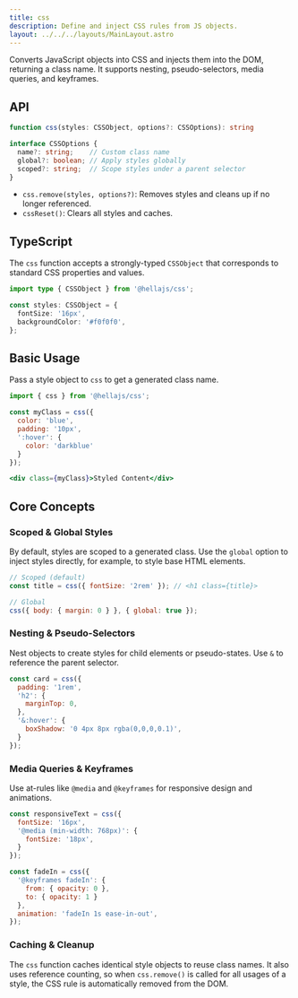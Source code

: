 ```yaml
---
title: css
description: Define and inject CSS rules from JS objects.
layout: ../../../layouts/MainLayout.astro
---
```


Converts JavaScript objects into CSS and injects them into the DOM, returning a class name. It supports nesting, pseudo-selectors, media queries, and keyframes.

## API

```typescript
function css(styles: CSSObject, options?: CSSOptions): string

interface CSSOptions {
  name?: string;    // Custom class name
  global?: boolean; // Apply styles globally
  scoped?: string;  // Scope styles under a parent selector
}
```
- `css.remove(styles, options?)`: Removes styles and cleans up if no longer referenced.
- `cssReset()`: Clears all styles and caches.

## TypeScript

The `css` function accepts a strongly-typed `CSSObject` that corresponds to standard CSS properties and values.

```typescript
import type { CSSObject } from '@hellajs/css';

const styles: CSSObject = {
  fontSize: '16px',
  backgroundColor: '#f0f0f0',
};
```

## Basic Usage

Pass a style object to `css` to get a generated class name.

```jsx
import { css } from '@hellajs/css';

const myClass = css({
  color: 'blue',
  padding: '10px',
  ':hover': {
    color: 'darkblue'
  }
});

<div class={myClass}>Styled Content</div>
```

## Core Concepts

### Scoped & Global Styles
By default, styles are scoped to a generated class. Use the `global` option to inject styles directly, for example, to style base HTML elements.

```jsx
// Scoped (default)
const title = css({ fontSize: '2rem' }); // <h1 class={title}>

// Global
css({ body: { margin: 0 } }, { global: true });
```

### Nesting & Pseudo-Selectors
Nest objects to create styles for child elements or pseudo-states. Use `&` to reference the parent selector.

```jsx
const card = css({
  padding: '1rem',
  'h2': {
    marginTop: 0,
  },
  '&:hover': {
    boxShadow: '0 4px 8px rgba(0,0,0,0.1)',
  }
});
```

### Media Queries & Keyframes
Use at-rules like `@media` and `@keyframes` for responsive design and animations.

```jsx
const responsiveText = css({
  fontSize: '16px',
  '@media (min-width: 768px)': {
    fontSize: '18px',
  }
});

const fadeIn = css({
  '@keyframes fadeIn': {
    from: { opacity: 0 },
    to: { opacity: 1 }
  },
  animation: 'fadeIn 1s ease-in-out',
});
```

### Caching & Cleanup
The `css` function caches identical style objects to reuse class names. It also uses reference counting, so when `css.remove()` is called for all usages of a style, the CSS rule is automatically removed from the DOM.
